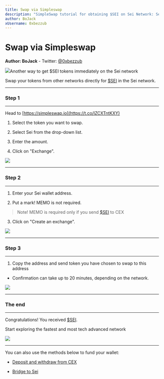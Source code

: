 ```yaml
---
title: Swap via Simpleswap
description: "SimpleSwap tutorial for obtaining $SEI on Sei Network: Select tokens, choose $SEI, specify amount, input Sei wallet details, and execute the swap. Quick and efficient process with additional wallet funding options included."
author: BoJack
xUsername: 0xbezzub
---
```


# Swap via Simpleswap
**Author: BoJack**
    -   Twitter:  [@0xbezzub](https://twitter.com/0xbezzub)

![](https://lh7-us.googleusercontent.com/syG2MPlFq-KIBWPRTktY2EmWsAAU_4HVadmkkME4M-KLb5wpt-knhnd-C6eCOljXDlPmqNCoh_OrC420w7wrn4vWfVEtbEFf48pZBLMLQPO0XnQpMi9b7tOcTfVOT-OUSe6jqrCVrdxCLBWb7z3ulIk)Another way to get $SEI tokens immediately on the Sei network

  
Swap your tokens from other networks directly for [$SEI](https://twitter.com/search?q=%24SEI&src=cashtag_click) in the Sei network.

***

### Step 1

***

Head to [https://simpleswap.io](https://t.co/lZCXTntKXY)

  

1.  Select the token you want to swap.
    
2.  Select Sei from the drop-down list.
    
3.  Enter the amount.
    
4.  Click on "Exchange".
    

![](https://lh7-us.googleusercontent.com/Q-jwHhl-QKW-bQ6aAxRrdt6_0vmfL2zf-0eoxrYCq5GdL2RXu_PvavpADYcaP5X2Ulge-b_RhPIsYuOcxChzK1mIN_pNXtaSeWafZulOfv4tmG7qVeS--X5yl1eWXYqdFwL14QsHEVX4Ig9jeVTj3JU)

***

### Step 2

***

1.  Enter your Sei wallet address.
    
2.  Put a mark! MEMO is not required.
    

> Note! MEMO is required only if you send [$SEI](https://twitter.com/search?q=%24SEI&src=cashtag_click) to CEX

3.  Click on "Create an exchange".
    

![](https://lh7-us.googleusercontent.com/gdqyCq5yTCG6EW76xSSAD-nwBPIWr1GPbAdfODiWsdMDhn-zDyKYRU-5FrJ2xdi5bouFfkXU55FgxB81CMUrI-8FF3rwpiIPakoPBuRAW6mTWnzE_8h-bFFvh09heuwRVgHz1PD4Pzw4Ip8x4finzsY)

***

### Step 3

***

1.  Copy the address and send token you have chosen to swap to this address
    

-   Confirmation can take up to 20 minutes, depending on the network.
    

![](https://lh7-us.googleusercontent.com/ZeR1FLJ2L7Z3BjLpst2QwfcgIyis9ChFx71Rbe8MnBpZuPu1Aut3rSROjOcQ6ZraUdtGypBlurKhQUWo_J-5LIi4qWBb_YeQO27rzbbhP3CmeSoAO1ZyikjDG4cegsrzTvCuQ70QZIf-DMLDoefHhpk)

***

### The end

***

Congratulations! You received [$SEI](https://twitter.com/search?q=%24SEI&src=cashtag_click).

  

Start exploring the fastest and most tech advanced network

![](https://lh7-us.googleusercontent.com/YSwf7IThCrEF0MFDSShJT7JSaYcijzM3iLLiUJrHx117xC5B6-GWKDzraaY0IYqLKdjc0LUqlUp0KMmPw3xw_Z6M8JENEhM-j9SB2cOulHHrBNFoOnOFtXI0VLyovbQp1aE3_iDABr9eKLVTnlwBNx0)

***

You can also use the methods below to fund your wallet:

-   [Deposit and withdraw from CEX](https://seiyanization.com/guides/deposit-and-withdraw-from-cex)
    
-   [Bridge to Sei](https://seiyanization.com/guides/bridge-to-sei)